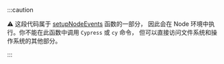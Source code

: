 :::caution

⚠️ 这段代码属于
[setupNodeEvents](/app/plugins/plugins-guide#Using-a-plugin) 函数的一部分，
因此会在 Node 环境中执行。你不能在此函数中调用 `Cypress` 或 `cy` 命令，
但可以直接访问文件系统和操作系统的其他部分。

:::